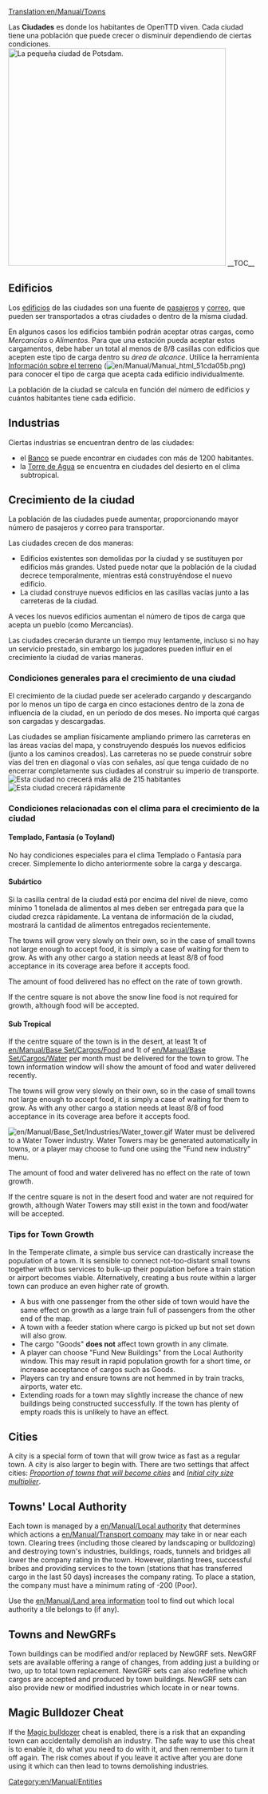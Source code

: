[[Translation:en/Manual/Towns]]
{{es/Traducción|origen=Town}}

{{es/Manual/Tabla de contenido}}
Las '''Ciudades''' es donde los habitantes de OpenTTD viven. Cada ciudad tiene una población que puede crecer o disminuir dependiendo de ciertas condiciones.
[[File:en/Manual/Base Set/Cargos/Town.png|left|thumb|436px|La pequeña ciudad de Potsdam.]]
__TOC__{{en/-}}
==Edificios==
Los [[es/Archive/Manual/Edificio|edificios]] de las ciudades son una fuente de [[es/Manual/Base Set/Cargos/Pasajeros|pasajeros]] y [[es/Manual/Base Set/Cargos/Correo|correo]], que pueden ser transportados a otras ciudades o dentro de la misma ciudad.

En algunos casos los edificios también podrán aceptar otras cargas, como ''Mercancías'' o ''Alimentos''. Para que una estación pueda aceptar estos cargamentos, debe haber un total al menos de 8/8 casillas con edificios que acepten este tipo de carga dentro su ''área de alcance''. Utilice la herramienta [[es/Información sobre el terreno|Información sobre el terreno]] ([[File:en/Manual/Manual html 51cda05b.png]]) para conocer el tipo de carga que acepta cada edificio individualmente.

La población de la ciudad se calcula en función del número de edificios y cuántos habitantes tiene cada edificio.

==Industrias==
Ciertas industrias se encuentran dentro de las ciudades:
* el [[es/Manual/Base Set/Industries/Banco|Banco]] se puede encontrar en ciudades con más de 1200 habitantes.
* la [[es/Torre de Agua|Torre de Agua]] se encuentra en ciudades del desierto en el clima subtropical.

==Crecimiento de la ciudad==
La población de las ciudades puede aumentar, proporcionando mayor número de pasajeros y correo para transportar.

Las ciudades crecen de dos maneras:
* Edificios existentes son demolidas por la ciudad y se sustituyen por edificios más grandes. Usted puede notar que la población de la ciudad decrece temporalmente, mientras está construyéndose el nuevo edificio.
* La ciudad construye nuevos edificios en las casillas vacías junto a las carreteras de la ciudad.

A veces los nuevos edificios aumentan el número de tipos de carga que acepta un pueblo (como Mercancías).

Las ciudades crecerán durante un tiempo muy lentamente, incluso si no hay un servicio prestado, sin embargo los jugadores pueden influir en el crecimiento la ciudad de varias maneras.

===Condiciones generales para el crecimiento de una ciudad===
El crecimiento de la ciudad puede ser acelerado cargando y descargando por lo menos un tipo de carga en cinco estaciones dentro de la zona de influencia de la ciudad, en un período de dos meses. No importa qué cargas son cargadas y descargadas.

Las ciudades se amplian físicamente ampliando primero las carreteras en las áreas vacías del mapa, y construyendo después los nuevos edificios (junto a los caminos creados). Las carreteras no se puede construir sobre vías del tren en diagonal o vías con señales, así que tenga cuidado de no encerrar completamente sus ciudades al construir su imperio de transporte.
[[File:en/Manual/Town-nogrow.png|frame|left|Esta ciudad no crecerá más allá de 215 habitantes]]
[[File:en/Manual/Town-grow.png|frame|right|Esta ciudad crecerá rápidamente]]
{{en/-}}

===Condiciones relacionadas con el clima para el crecimiento de la ciudad===
====Templado, Fantasía (o Toyland)====
No hay condiciones especiales para el clima Templado o Fantasía para crecer. Simplemente lo dicho anteriormente sobre la carga y descarga.

====Subártico====
Si la casilla central de la ciudad está por encima del nivel de nieve, como mínimo 1 tonelada de alimentos al mes deben ser entregada para que la ciudad crezca rápidamente. La ventana de información de la ciudad, mostrará la cantidad de alimentos entregados recientemente.

{{es/Pendiente de traducción}}

The towns will grow very slowly on their own, so in the case of small towns not large enough to accept food, it is simply a case of waiting for them to grow. As with any other cargo a station needs at least 8/8 of food acceptance in its coverage area before it accepts food.

The amount of food delivered has no effect on the rate of town growth.

If the centre square is not above the snow line food is not required for growth, although food will be accepted. 

====Sub Tropical==== 
If the centre square of the town is in the desert, at least 1t of [[en/Manual/Base Set/Cargos/Food]] and 1t of [[en/Manual/Base Set/Cargos/Water]] per month must be delivered for the town to grow.  The town information window will show the amount of food and water delivered recently.

The towns will grow very slowly on their own, so in the case of small towns not large enough to accept food, it is simply a case of waiting for them to grow. As with any other cargo a station needs at least 8/8 of food acceptance in its coverage area before it accepts food.

[[File:en/Manual/Base Set/Industries/Water tower.gif|right]]
Water must be delivered to a Water Tower industry. Water Towers may be generated automatically in towns, or a player may choose to fund one using the "Fund new industry" menu.

The amount of food and water delivered has no effect on the rate of town growth.

If the centre square is not in the desert food and water are not required for growth, although Water Towers may still exist in the town and food/water will be accepted. 

===Tips for Town Growth===
In the Temperate climate, a simple bus service can drastically increase the population of a town. It is sensible to connect not-too-distant small towns together with bus services to bulk-up their population before a train station or airport becomes viable. Alternatively, creating a bus route within a larger town can produce an even higher rate of growth. 

* A bus with one passenger from the other side of town would have the same effect on growth as a large train full of passengers from the other end of the map.  
* A town with a feeder station where cargo is picked up but not set down will also grow.
* The cargo "Goods" '''does not''' affect town growth in any climate.
* A player can choose "Fund New Buildings" from the Local Authority window.  This may result in rapid population growth for a short time, or increase acceptance of cargos such as Goods.
* Players can try and ensure towns are not hemmed in by train tracks, airports, water etc.
* Extending roads for a town may slightly increase the chance of new buildings being constructed successfully.  If the town has plenty of empty roads this is unlikely to have an effect.

==Cities==
A city is a special form of town that will grow twice as fast as a regular town. A city is also larger to begin with. There are two settings that affect cities: ''[[en/Archive/Manual/Settings/Advanced Settings/Economy#proportion-of-towns-that-will-become-cities|Proportion of towns that will become cities]]'' and ''[[en/Archive/Manual/Settings/Advanced Settings/Economy#initial-city-size-multiplier|Initial city size multiplier]]''.

==Towns' Local Authority==
Each town is managed by a [[en/Manual/Local authority]] that determines which actions a [[en/Manual/Transport company]] may take in or near each town. Clearing trees  (including those cleared by landscaping or bulldozing) and destroying town's industries, buildings, roads, tunnels and bridges all lower the company rating in the town. However, planting trees, successful bribes and providing services to the town (stations that has transferred cargo in the last 50 days) increases the company rating. To place a station, the company must have a minimum rating of -200 (Poor).

Use the [[en/Manual/Land area information]] tool to find out which local authority a tile belongs to (if any).

==Towns and NewGRFs==
Town buildings can be modified and/or replaced by NewGRF sets.  NewGRF sets are available offering a range of changes, from adding just a building or two, up to total town replacement.  NewGRF sets can also redefine which cargos are accepted and produced by town buildings.  NewGRF sets can also provide new or modified industries which locate in or near towns.

==Magic Bulldozer Cheat==
If the [[en/Manual/Cheats#magic-bulldozer|Magic bulldozer]] cheat is enabled, there is a risk that an expanding town can accidentally demolish an industry. The safe way to use this cheat is to enable it, do what you need to do with it, and then remember to turn it off again. The risk comes about if you leave it active after you are done using it which can then lead to towns demolishing industries.

[[Category:en/Manual/Entities]]
